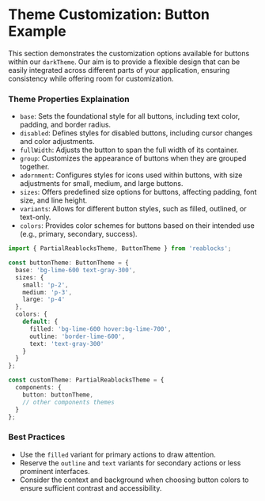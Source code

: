 # Theme Customization: Button Example

This section demonstrates the customization options available for buttons within our `darkTheme`.
Our aim is to provide a flexible design that can be easily integrated across different parts of your application, 
ensuring consistency while offering room for customization.

### Theme Properties Explaination
- `base`: Sets the foundational style for all buttons, including text color, padding, and border radius.
- `disabled`: Defines styles for disabled buttons, including cursor changes and color adjustments.
- `fullWidth`: Adjusts the button to span the full width of its container.
- `group`: Customizes the appearance of buttons when they are grouped together.
- `adornment`: Configures styles for icons used within buttons, with size adjustments for small, medium, and large buttons.
- `sizes`: Offers predefined size options for buttons, affecting padding, font size, and line height.
- `variants`: Allows for different button styles, such as filled, outlined, or text-only.
- `colors`: Provides color schemes for buttons based on their intended use (e.g., primary, secondary, success).

```ts
import { PartialReablocksTheme, ButtonTheme } from 'reablocks';

const buttonTheme: ButtonTheme = {
  base: 'bg-lime-600 text-gray-300',
  sizes: {
    small: 'p-2',
    medium: 'p-3',
    large: 'p-4'
  },
  colors: {
    default: {
      filled: 'bg-lime-600 hover:bg-lime-700',
      outline: 'border-lime-600',
      text: 'text-gray-300'
    }
  }
};

const customTheme: PartialReablocksTheme = {
  components: {
    button: buttonTheme,
    // other components themes
  }
};
```

### Best Practices
- Use the `filled` variant for primary actions to draw attention.
- Reserve the `outline` and `text` variants for secondary actions or less prominent interfaces.
- Consider the context and background when choosing button colors to ensure sufficient contrast and accessibility.
